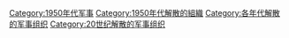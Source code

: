 [[Category:1950年代军事|Category:1950年代军事]]
[[Category:1950年代解散的組織|Category:1950年代解散的組織]]
[[Category:各年代解散的军事组织|Category:各年代解散的军事组织]]
[[Category:20世纪解散的军事组织|Category:20世纪解散的军事组织]]